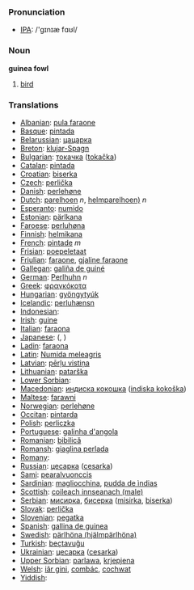 === Pronunciation ===
*[[w:IPA|IPA]]: /'gɪnɪæ fɑʊl/

=== Noun ===

'''guinea fowl'''

# [[bird]]

=== Translations ===

*[[Albanian]]: [[pula faraone]]
*[[Basque]]: [[pintada]]
*[[Belarussian]]: [[цацарка]]
*[[Breton]]: [[klujar-Spagn]]
*[[Bulgarian]]: [[токачка]] ([[tokačka]])
*[[Catalan]]: [[pintada]]
*[[Croatian]]: [[biserka]]
*[[Czech]]: [[perlička]]
*[[Danish]]: [[perlehøne]]
*[[Dutch]]: [[parelhoen]] ''n'', [[helmparelhoen)]] ''n''
*[[Esperanto]]: [[numido]]
*[[Estonian]]: [[pärlkana]]
*[[Faroese]]: [[perluhøna]]
*[[Finnish]]: [[helmikana]]
*[[French]]: [[pintade]] ''m''
*[[Frisian]]: [[poepeletaat]]
*[[Friulian]]: [[faraone]], [[gjaline faraone]]
*[[Gallegan]]: [[galiña de guiné]]
*[[German]]: [[Perlhuhn]] ''n''
*[[Greek]]: [[φραγκόκοτα]] '' ''
*[[Hungarian]]: [[gyöngytyúk]]
*[[Icelandic]]: [[perluhænsn]]
*[[Indonesian]]: [[]]
*[[Irish]]: [[guine]]
*[[Italian]]: [[faraona]] '' ''
*[[Japanese]]: [[]] ([[]], )
*[[Ladin]]: [[faraona]]
*[[Latin]]: [[Numida meleagris]] '' ''
*[[Latvian]]: [[pērļu vistiņa]]
*[[Lithuanian]]: [[patarška]]
*[[Lower Sorbian]]: [[]]
*[[Macedonian]]: [[индиcкa кoкoшкa]] ([[indiska kokoška]])
*[[Maltese]]: [[farawni]]
*[[Norwegian]]: [[perlehøne]]
*[[Occitan]]: [[pintarda]]
*[[Polish]]: [[perliczka]] '' ''
*[[Portuguese]]: [[galinha d'angola]]
*[[Romanian]]: [[bibilică]]
*[[Romansh]]: [[giaglina perlada]]
*[[Romany]]: [[]]
*[[Russian]]: [[цесарка]] ([[cesarka]]) '' ''
*[[Sami]]: [[pearalvuonccis]]
*[[Sardinian]]: [[magliocchina]], [[pudda de ìndias]]
*[[Scottish]]: [[coileach innseanach (male)]]
*[[Serbian]]: [[мисирка]], [[бисерка]] ([[misirka]], [[biserka]])
*[[Slovak]]: [[perlička]]
*[[Slovenian]]: [[pegatka]]
*[[Spanish]]: [[gallina de guinea]] '' ''
*[[Swedish]]: [[pärlhöna (hjälmpärlhöna)]]
*[[Turkish]]: [[beçtavuğu]]
*[[Ukrainian]]: [[цесарка]] ([[cesarka]])
*[[Upper Sorbian]]: [[parlawa]], [[krjepjena]]
*[[Welsh]]: [[iâr gini]], [[combác]], [[cochwat]]
*[[Yiddish]]: [[]]